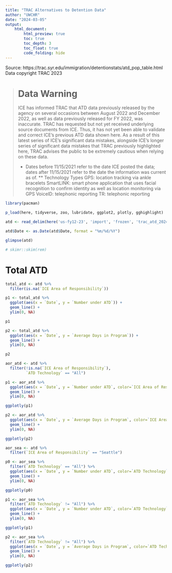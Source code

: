 ```yaml
---
title: "TRAC Alternatives to Detention Data"
author: "UWCHR"
date: "2024-03-05"
output:
    html_document:
        html_preview: true
        toc: true
        toc_depth: 3
        toc_float: true
        code_folding: hide
---
```

 
Source: https://trac.syr.edu/immigration/detentionstats/atd_pop_table.html
Data copyright TRAC 2023
 
> # Data Warning
> 
> ICE has informed TRAC that ATD data previously released by the agency on several occasions between August 2022 and December 2022, as well as data previously released for FY 2022, was inaccurate. TRAC has requested but not yet received underlying source documents from ICE. Thus, it has not yet been able to validate and correct ICE's previous ATD data shown here. As a result of this latest series of ICE's significant data mistakes, alongside ICE's longer series of significant data mistakes that TRAC previously highlighted here, TRAC advises the public to be extremely cautious when relying on these data. 
>
> * Dates before 11/15/2021 refer to the date ICE posted the data; dates after 11/15/2021 refer to the date the information was current as of.
> ** Technology Types
> GPS: location tracking via ankle bracelets
> SmartLINK: smart phone application that uses facial recognition to confirm identity as well as location monitoring via GPS
> VoiceID: telephonic reporting
> TR: telephonic reporting

```r

library(pacman)

p_load(here, tidyverse, zoo, lubridate, ggplot2, plotly, gghighlight)

atd <- read_delim(here('us-fy12-23', 'import', 'frozen', 'trac_atd_2024-02-24.csv'), delim=',') 

atd$Date <- as.Date(atd$Date, format = "%m/%d/%Y")

glimpse(atd)

# skimr::skim(rem)

```

# Total ATD

```r

total_atd <- atd %>% 
  filter(is.na(`ICE Area of Responsibility`))

p1 <- total_atd %>% 
  ggplot(aes(x = `Date`, y = `Number under ATD`)) +
  geom_line() +
  ylim(0, NA)

p1

p2 <- total_atd %>% 
  ggplot(aes(x = `Date`, y = `Average Days in Program`)) +
  geom_line() +
  ylim(0, NA)

p2

```

```r

aor_atd <- atd %>% 
  filter(!is.na(`ICE Area of Responsibility`),
         `ATD Technology` == "All")

p1 <- aor_atd %>% 
  ggplot(aes(x = `Date`, y = `Number under ATD`, color=`ICE Area of Responsibility`, group=`ICE Area of Responsibility`)) +
  geom_line() +
  ylim(0, NA)

ggplotly(p1)

p2 <- aor_atd %>% 
  ggplot(aes(x = `Date`, y = `Average Days in Program`, color=`ICE Area of Responsibility`, group=`ICE Area of Responsibility`)) +
  geom_line() +
  ylim(0, NA)

ggplotly(p2)

```

```r

aor_sea <- atd %>% 
  filter(`ICE Area of Responsibility` == "Seattle")

p0 <- aor_sea %>% 
  filter(`ATD Technology` == "All") %>% 
  ggplot(aes(x = `Date`, y = `Number under ATD`, color=`ATD Technology`, group=`ATD Technology`)) +
  geom_line() +
  ylim(0, NA)

ggplotly(p0)

p1 <- aor_sea %>% 
  filter(`ATD Technology` != "All") %>% 
  ggplot(aes(x = `Date`, y = `Number under ATD`, color=`ATD Technology`, group=`ATD Technology`)) +
  geom_line() +
  ylim(0, NA)

ggplotly(p1)

p2 <- aor_sea %>% 
  filter(`ATD Technology` != "All") %>% 
  ggplot(aes(x = `Date`, y = `Average Days in Program`, color=`ATD Technology`, group=`ATD Technology`)) +
  geom_line() +
  ylim(0, NA)

ggplotly(p2)

```
